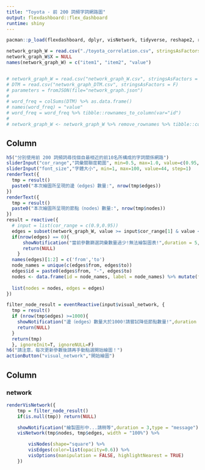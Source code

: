 ```yaml
---
title: "Toyota - 前 200 詞頻字詞網路圖"
output: flexdashboard::flex_dashboard
runtime: shiny
---
```


```r
pacman::p_load(flexdashboard, dplyr, visNetwork, tidyverse, reshape2, rjson)

network_graph_W = read.csv("./toyota_correlation.csv", stringsAsFactors = F)
network_graph_W$X = NULL
names(network_graph_W) = c("item1", "item2", "value")


# network_graph_W = read.csv("network_graph_W.csv", stringsAsFactors = F)
# DTM = read.csv("network_graph_DTM.csv", stringsAsFactors = F)
# parameters = fromJSON(file="network_graph.json")
# 
# word_freq = colSums(DTM) %>% as.data.frame()
# names(word_freq) = "value"
# word_freq = word_freq %>% tibble::rownames_to_column(var="id")
# 
# network_graph_W <- network_graph_W %>% remove_rownames %>% tibble::column_to_rownames(var=parameters$key_columns) %>% as.matrix()


```

Column {.sidebar data-width=250}
--------------------------------------------

```r
h5("分別使用前 200 詞頻詞尋找個自最相近的前10名所構成的字詞關係網路")
sliderInput("cor_range","詞彙關聯度範圍", min=0.5, max=1.0, value=c(0.95, 1.0), step=0.01)
sliderInput("font_size","字體大小", min=1, max=100, value=44, step=1)
renderText({
  tmp = result()
  paste0("本次繪圖所呈現的邊（edges）數量:", nrow(tmp$edges))
})
renderText({
  tmp = result()
  paste0("本次繪圖所呈現的節點（nodes）數量:", nrow(tmp$nodes))
})
result = reactive({
  # input = list(cor_range = c(0.9,0.95))
  edges = subset(network_graph_W, value >= input$cor_range[1] & value <= input$cor_range[2]) 
  if(nrow(edges) == 0){
      showNotification("當前參數篩選詞彙數量過少!無法繪製圖表!",duration = 5,type = "error")
      return(NULL)
    }
  names(edges)[1:2] = c('from','to')
  node_names = unique(c(edges$from, edges$to))
  edges$id = paste0(edges$from, "-", edges$to)
  nodes <- data.frame(id = node_names, label = node_names) %>% mutate(font.size = input$font_size)
  
  list(nodes = nodes, edges = edges)
})

filter_node_result = eventReactive(input$visual_network, {
  tmp = result()
  if (nrow(tmp$edges) >=1000){
    showNotification("邊（edges）數量大於1000!請嘗試降低節點數量!",duration = 5,type = "error")
    return(NULL)
  }
  return(tmp)
  }, ignoreInit=T, ignoreNULL=F)
h6("請注意，每次更新參數後請再手動點選開始繪圖！")
actionButton("visual_network","開始繪圖")
```
    
Column
-------------------------------------
### network
```r
renderVisNetwork({
    tmp = filter_node_result()
    if(is.null(tmp)) return(NULL)

    showNotification("繪製圖形中...請稍等",duration = 3,type = "message")
    visNetwork(tmp$nodes, tmp$edges, width = "100%") %>%

        visNodes(shape="square") %>%
        visEdges(color=list(opacity=0.6)) %>%
        visOptions(manipulation = FALSE, highlightNearest = TRUE)
    })
```
   